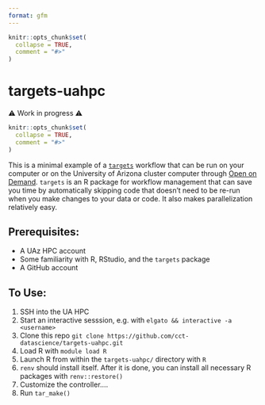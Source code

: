 ```yaml
---
format: gfm
---
```


<!-- README.md is generated from README.Qmd. Please edit that file -->

```r
knitr::opts_chunk$set(
  collapse = TRUE,
  comment = "#>"
)
```

# targets-uahpc

⚠️ Work in progress ⚠️

<!-- badges: start -->
<!-- badges: end -->

```r
knitr::opts_chunk$set(
  collapse = TRUE,
  comment = "#>"
)
```


This is a minimal example of a [`targets`](https://docs.ropensci.org/targets/) workflow that can be run on your computer or on the University of Arizona cluster computer through [Open on Demand](https://ood.hpc.arizona.edu/).  `targets` is an R package for workflow management that can save you time by automatically skipping code that doesn't need to be re-run when you make changes to your data or code.  It also makes parallelization relatively easy.

## Prerequisites:

- A UAz HPC account
- Some familiarity with R, RStudio, and the `targets` package
- A GitHub account

## To Use:

1. SSH into the UA HPC
2. Start an interactive sesssion, e.g. with `elgato && interactive -a <username>`
3. Clone this repo `git clone https://github.com/cct-datascience/targets-uahpc.git`
4. Load R with `module load R`
5. Launch R from within the `targets-uahpc/` directory with `R`
6. `renv` should install itself.  After it is done, you can install all necessary R packages with `renv::restore()`
7. Customize the controller....
8. Run `tar_make()`